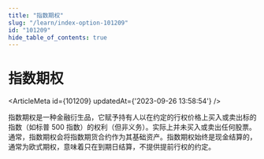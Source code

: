 ```yaml
---
title: "指数期权"
slug: "/learn/index-option-101209"
id: "101209"
hide_table_of_contents: true
---
```



# 指数期权

<ArticleMeta id={101209} updatedAt={'2023-09-26 13:58:54'} />
<div className='border-solid border-b border-t-0 my-4 border-[var(--ifm-color-gray-300)]' />

指数期权是一种金融衍生品，它赋予持有人以在约定的行权价格上买入或卖出标的指数（如标普 500 指数）的权利（但非义务）。实际上并未买入或卖出任何股票。通常，指数期权会将指数期货合约作为其基础资产。指数期权始终是现金结算的，通常为欧式期权，意味着只在到期日结算，不提供提前行权的约定。
